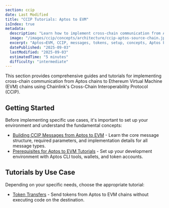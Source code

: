 ```yaml
---
section: ccip
date: Last Modified
title: "CCIP Tutorials: Aptos to EVM"
isIndex: true
metadata:
  description: "Learn how to implement cross-chain communication from Aptos to Ethereum using Chainlink CCIP. Tutorials cover environment setup, token transfers, and message building with detailed implementation guides."
  image: "/images/ccip/concepts/architecture/ccip-aptos-source-chain.jpg"
  excerpt: "Aptos→EVM, CCIP, messages, tokens, setup, concepts, Aptos FA, Fungible Asset, ERC20, token"
  datePublished: "2025-09-03"
  lastModified: "2025-09-03"
  estimatedTime: "5 minutes"
  difficulty: "intermediate"
---
```



This section provides comprehensive guides and tutorials for implementing cross-chain communication from Aptos chains to Ethereum Virtual Machine (EVM) chains using Chainlink's Cross-Chain Interoperability Protocol (CCIP).

## Getting Started

Before implementing specific use cases, it's important to set up your environment and understand the fundamental concepts:

- [Building CCIP Messages from Aptos to EVM](/ccip/tutorials/aptos/source/build-messages) - Learn the core message structure, required parameters, and implementation details for all message types.
- [Prerequisites for Aptos to EVM Tutorials](/ccip/tutorials/aptos/source/prerequisites) - Set up your development environment with Aptos CLI tools, wallets, and token accounts.

## Tutorials by Use Case

Depending on your specific needs, choose the appropriate tutorial:

- [Token Transfers](/ccip/tutorials/aptos/source/token-transfers) - Send tokens from Aptos to EVM chains without executing code on the destination.
